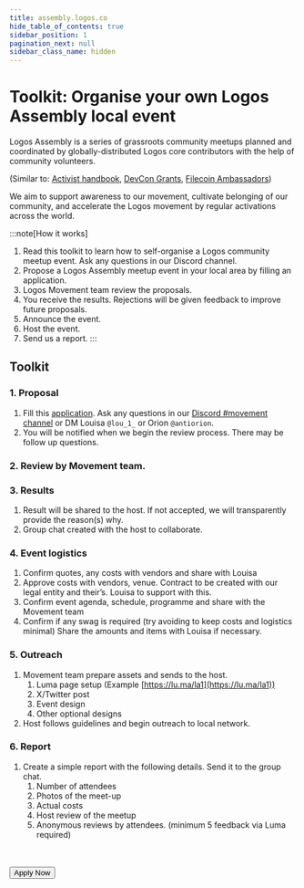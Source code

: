 ```yaml
---
title: assembly.logos.co
hide_table_of_contents: true
sidebar_position: 1
pagination_next: null
sidebar_class_name: hidden
---
```



# Toolkit: Organise your own Logos Assembly local event

Logos Assembly is a series of grassroots community meetups planned and coordinated by globally-distributed Logos core contributors with the help of community volunteers.

(Similar to: [Activist handbook](https://activisthandbook.org/organising/protest), [DevCon Grants](https://esp.ethereum.foundation/devcon-grants), [Filecoin Ambassadors](https://hub.fil.org/orbit))

We aim to support awareness to our movement, cultivate belonging of our community, and accelerate the Logos movement by regular activations across the world.


:::note[How it works]
1. Read this toolkit to learn how to self-organise a Logos community meetup event. Ask any questions in our Discord channel.
2. Propose a Logos Assembly meetup event in your local area by filling an application.
3. Logos Movement team review the proposals.
4. You receive the results. Rejections will be given feedback to improve future proposals.
5. Announce the event.
6. Host the event.
7. Send us a report.
:::


## Toolkit

### 1. Proposal

1. Fill this [application](https://forms.gle/KDnCeQyEYme4pPZe7). Ask any questions in our [Discord #movement channel](https://discord.com/channels/973324189794697286/1118215015498002462) or DM Louisa ```@lou_1_``` or Orion ```@antiorion```.
2. You will be notified when we begin the review process. There may be follow up questions.

### 2. Review by Movement team.

### 3. Results

1. Result will be shared to the host. If not accepted, we will transparently provide the reason(s) why.
2. Group chat created with the host to collaborate.

### 4. Event logistics

1. Confirm quotes, any costs with vendors and share with Louisa
2. Approve costs with vendors, venue. Contract to be created with our legal entity and their’s. Louisa to support with this.
3. Confirm event agenda, schedule,  programme and share with the Movement team
4. Confirm if any swag is required (try avoiding to keep costs and logistics minimal) Share the amounts and items with Louisa if necessary.

### 5. Outreach

1. Movement team prepare assets and sends to the host. 
    1. Luma page setup (Example [https://lu.ma/la1](https://lu.ma/la1))
    2. X/Twitter post
    3. Event design
    4. Other optional designs
2. Host follows guidelines and begin outreach to local network.

### 6. Report

1. Create a simple report with the following details. Send it to the group chat.
    1. Number of attendees
    2. Photos of the meet-up
    3. Actual costs
    4. Host review of the meetup
    5. Anonymous reviews by attendees. (minimum 5 feedback via Luma required)

<br/>
<br/>

<Link className="cta-button" to="https://forms.gle/KDnCeQyEYme4pPZe7">
    <Button variant="outlined">Apply Now</Button>
</Link>
